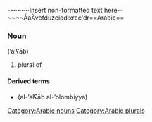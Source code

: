 <nowiki>--~~~~Insert non-formatted text here--~~~~ÁáÀvefduzeiodlxrec'dr</nowiki>==Arabic==

===Noun===
{{Arab|[[العاب]]}} (’alʕāb)

# plural of {{Arab|[[لعب]]}}

====Derived terms====
*{{Arab|[[الألعاب الأولمبية]]}} (al-’alʕāb al-’olombíyya)

[[Category:Arabic nouns]]
[[Category:Arabic plurals]]